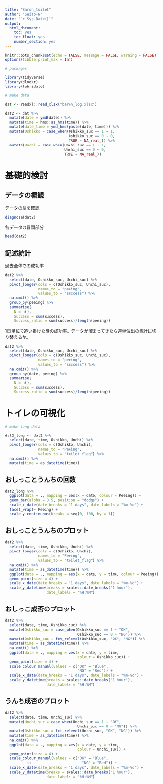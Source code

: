 ---
title: "Baron_toilet"
author: "Seito-N"
date: "`r Sys.Date()`"
output: 
  html_document:
    toc: yes
    toc_float: yes
    number_section: yes
---

```{r setup, include = FALSE}
knitr::opts_chunk$set(echo = FALSE, message = FALSE, warning = FALSE)
options(tibble.print_max = Inf)
```

```{r, include = FALSE}
# packages

library(tidyverse)
library(dlookr)
library(lubridate)
```

```{r, include = FALSE}

# make data

dat <- readxl::read_xlsx("baron_log.xlsx")

dat2 <- dat %>% 
  mutate(date = ymd(date)) %>% 
  mutate(time = hms::as_hms(time)) %>% 
  mutate(date_time = ymd_hms(paste(date, time))) %>% 
  mutate(Oshikko = case_when(Oshikko_suc == 1 ~ 1, 
                             Oshikko_suc == 0 ~ 0, 
                             TRUE ~ NA_real_)) %>% 
  mutate(Unchi = case_when(Unchi_suc == 1 ~ 1, 
                           Unchi_suc == 0 ~ 0, 
                           TRUE ~ NA_real_))
```

# 基礎的検討 {.tabset .tabset-fade .tabset-pills}

## データの概観

データの型を確認

```{r}
diagnose(dat2)
```

各データの冒頭部分

```{r}
head(dat2)
```

## 記述統計

過去全体での成功率

```{r}
dat2 %>% 
  select(date, Oshikko_suc, Unchi_suc) %>% 
  pivot_longer(cols = c(Oshikko_suc, Unchi_suc), 
               names_to = "peeing", 
               values_to = "success") %>%
  na.omit() %>% 
  group_by(peeing) %>% 
  summarise(
    N = n(), 
    Success = sum(success),
    Success_ratio = sum(success)/length(peeing))
```

1日単位で追い掛けた時の成功率。データが溜まってきたら週単位出の集計に切り替えるか。

```{r}
dat2 %>% 
  select(date, Oshikko_suc, Unchi_suc) %>% 
  pivot_longer(cols = c(Oshikko_suc, Unchi_suc), 
               names_to = "peeing", 
               values_to = "success") %>%
  na.omit() %>% 
  group_by(date, peeing) %>% 
  summarise(
    N = n(), 
    Success = sum(success),
    Success_ratio = sum(success)/length(peeing))
```

# トイレの可視化 {.tabset .tabset-fade .tabset-pills}

```{r}
# make long data

dat2_long <- dat2 %>% 
  select(date, time, Oshikko, Unchi) %>% 
  pivot_longer(cols = c(Oshikko, Unchi), 
               names_to = "Peeing", 
               values_to = "toilet_flag") %>%
  na.omit() %>% 
  mutate(time = as_datetime(time))
```


## おしっことうんちの回数

```{r}
dat2_long %>% 
  ggplot(data = ., mapping = aes(x = date, colour = Peeing)) + 
  geom_bar(alpha = 0.5, position = "dodge") + 
  scale_x_date(date_breaks = "1 days", date_labels = "%m-%d") + 
  facet_wrap(~ Peeing) + 
  scale_y_continuous(breaks = seq(0, 100, by = 1))
```

## おしっことうんちのプロット

```{r}
dat2 %>% 
  select(date, time, Oshikko, Unchi) %>% 
  pivot_longer(cols = c(Oshikko, Unchi), 
               names_to = "Peeing", 
               values_to = "toilet_flag") %>%
  na.omit() %>% 
  mutate(time = as_datetime(time)) %>% 
  ggplot(data = ., mapping = aes(x = date, y = time, colour = Peeing)) + 
  geom_point(size = 4) + 
  scale_x_date(date_breaks = "1 days", date_labels = "%m-%d") + 
  scale_y_datetime(breaks = scales::date_breaks("1 hour"),
                   date_labels = "%H:%M")
```

## おしっこ成否のプロット

```{r}
dat2 %>% 
  select(date, time, Oshikko_suc) %>% 
  mutate(Oshikko_suc = case_when(Oshikko_suc == 1 ~ "OK", 
                                 Oshikko_suc == 0 ~ "NG")) %>% 
  mutate(Oshikko_suc = fct_relevel(Oshikko_suc, "OK", "NG")) %>% 
  mutate(time = as_datetime(time)) %>% 
  na.omit() %>% 
  ggplot(data = ., mapping = aes(x = date, y = time, 
                                 colour = Oshikko_suc)) + 
  geom_point(size = 4) + 
  scale_colour_manual(values = c("OK" = "Blue",
                                 "NG" = "Red")) + 
  scale_x_date(date_breaks = "1 days", date_labels = "%m-%d") + 
  scale_y_datetime(breaks = scales::date_breaks("1 hour"),
                   date_labels = "%H:%M")
```

## うんち成否のプロット

```{r}
dat2 %>% 
  select(date, time, Unchi_suc) %>% 
  mutate(Unchi_suc = case_when(Unchi_suc == 1 ~ "OK", 
                                 Unchi_suc == 0 ~ "NG")) %>% 
  mutate(Oshikko_suc = fct_relevel(Unchi_suc, "OK", "NG")) %>% 
  mutate(time = as_datetime(time)) %>% 
  na.omit() %>% 
  ggplot(data = ., mapping = aes(x = date, y = time, 
                                 colour = Unchi_suc)) + 
  geom_point(size = 4) + 
  scale_colour_manual(values = c("OK" = "Blue",
          it                       "NG" = "Red")) + 
  scale_x_date(date_breaks = "1 days", date_labels = "%m-%d") +
  scale_y_datetime(breaks = scales::date_breaks("1 hour"),
                   date_labels = "%H:%M")
```


